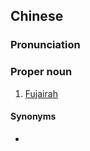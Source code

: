 ==Chinese==
{{zh-forms|gloss=-}}
{{wikipedia|lang=zh}}

===Pronunciation===
{{zh-pron
|m=Fùjílā
|cat=propn
}}

===Proper noun===
{{zh-proper noun}}

# [[Fujairah]]

====Synonyms====
* {{zh-l|富吉拉酋長國}}